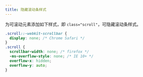 ```yaml
---
title: 隐藏滚动条样式
---
```


为可滚动元素添加如下样式，即 `class="scroll"`，可隐藏滚动条样式。

```css title="CSS"
.scroll::-webkit-scrollbar {
  display: none; /* Chrome Safari */
}
.scroll {
  scrollbar-width: none; /* firefox */
  -ms-overflow-style: none; /* IE 10+ */
  overflow-x: hidden;
  overflow-y: auto;
}
```
